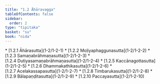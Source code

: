 ```yaml
---
title: "1.2 Āhāravagga"
tableOfContents: false
sidebar:
  order: 2
type: "tipitaka"
basket: "su"
book: "nida"
---
```



<DynamicBreadcrumb />



<TableOfContents book="nida" section="1.2">
* [1.2.1 Āhārasutta](1-2/1-2-1)
* [1.2.2 Moḷiyaphaggunasutta](1-2/1-2-2)
* [1.2.3 Samaṇabrāhmaṇasutta](1-2/1-2-3)
* [1.2.4 Dutiyasamaṇabrāhmaṇasutta](1-2/1-2-4)
* [1.2.5 Kaccānagottasutta](1-2/1-2-5)
* [1.2.6 Dhammakathikasutta](1-2/1-2-6)
* [1.2.7 Acelakassapasutta](1-2/1-2-7)
* [1.2.8 Timbarukasutta](1-2/1-2-8)
* [1.2.9 Bālapaṇḍitasutta](1-2/1-2-9)
* [1.2.10 Paccayasutta](1-2/1-2-10)
</TableOfContents>
